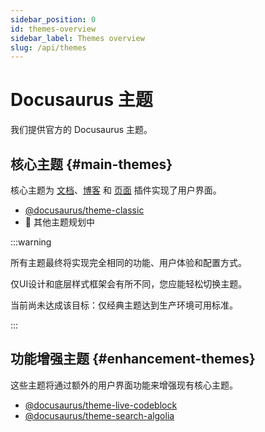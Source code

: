 ```yaml
---
sidebar_position: 0
id: themes-overview
sidebar_label: Themes overview
slug: /api/themes
---
```


# Docusaurus 主题

我们提供官方的 Docusaurus 主题。

## 核心主题 {#main-themes}

核心主题为 [文档](../plugins/plugin-content-docs.mdx)、[博客](../plugins/plugin-content-blog.mdx) 和 [页面](../plugins/plugin-content-pages.mdx) 插件实现了用户界面。

- [@docusaurus/theme-classic](./theme-classic.mdx)
- 🚧 其他主题规划中

:::warning

所有主题最终将实现完全相同的功能、用户体验和配置方式。

仅UI设计和底层样式框架会有所不同，您应能轻松切换主题。

当前尚未达成该目标：仅经典主题达到生产环境可用标准。

:::

## 功能增强主题 {#enhancement-themes}

这些主题将通过额外的用户界面功能来增强现有核心主题。

- [@docusaurus/theme-live-codeblock](./theme-live-codeblock.mdx)
- [@docusaurus/theme-search-algolia](./theme-search-algolia.mdx)
